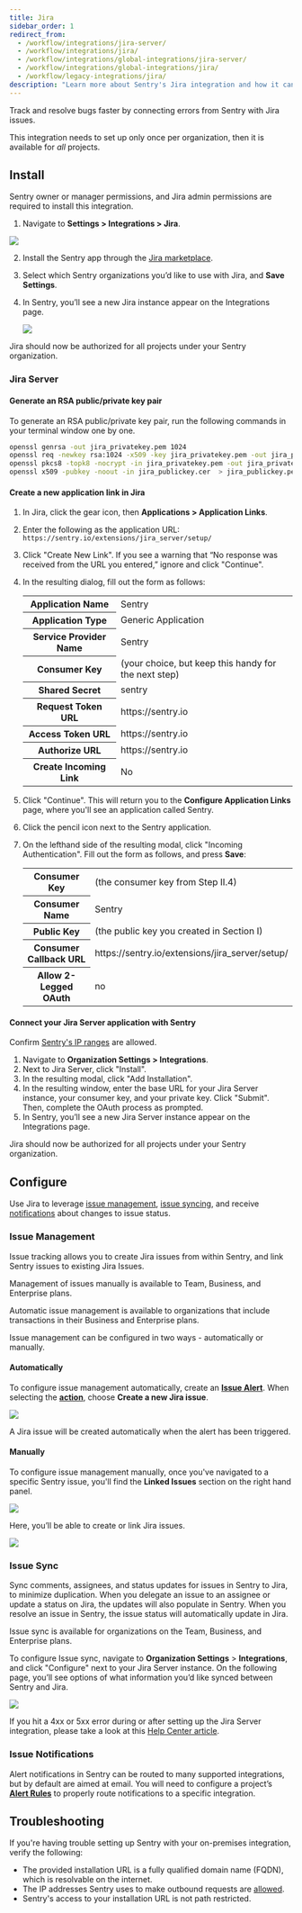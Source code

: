 ```yaml
---
title: Jira
sidebar_order: 1
redirect_from:
  - /workflow/integrations/jira-server/
  - /workflow/integrations/jira/
  - /workflow/integrations/global-integrations/jira-server/
  - /workflow/integrations/global-integrations/jira/
  - /workflow/legacy-integrations/jira/
description: "Learn more about Sentry's Jira integration and how it can help track and resolve bugs faster by connecting errors from Sentry with Jira issues."
---
```


Track and resolve bugs faster by connecting errors from Sentry with Jira issues.

This integration needs to set up only once per organization, then it is available for _all_ projects.

## Install

<Alert title="Note" level="info">
Sentry owner or manager permissions, and Jira admin permissions are required to install this integration.
</Alert>

1. Navigate to **Settings > Integrations > Jira**.

![](jira-overview.png)

2. Install the Sentry app through the [Jira marketplace](https://marketplace.atlassian.com/apps/1219432/sentry-for-jira?hosting=cloud&tab=overview).

3. Select which Sentry organizations you’d like to use with Jira, and **Save Settings**.

4. In Sentry, you’ll see a new Jira instance appear on the Integrations page.

   ![](jira-install.png)

Jira should now be authorized for all projects under your Sentry organization.

### Jira Server

#### Generate an RSA public/private key pair

To generate an RSA public/private key pair, run the following commands in your terminal window one by one.

```bash
openssl genrsa -out jira_privatekey.pem 1024
openssl req -newkey rsa:1024 -x509 -key jira_privatekey.pem -out jira_publickey.cer -days 365
openssl pkcs8 -topk8 -nocrypt -in jira_privatekey.pem -out jira_privatekey.pcks8
openssl x509 -pubkey -noout -in jira_publickey.cer  > jira_publickey.pem
```

#### Create a new application link in Jira

1. In Jira, click the gear icon, then **Applications > Application Links**.
1. Enter the following as the application URL:
   `https://sentry.io/extensions/jira_server/setup/`
1. Click "Create New Link". If you see a warning that “No response was received from the URL you entered,” ignore and click "Continue".
1. In the resulting dialog, fill out the form as follows:

   <table>
   <tr><th>Application Name                </th><td>Sentry       </td></tr>
   <tr><th>Application Type                  </th><td>Generic Application</td></tr>
   <tr><th>Service Provider Name</th><td>Sentry</td></tr>
   <tr><th>Consumer Key                      </th><td>(your choice, but keep this handy for the next step)</td></tr>
   <tr><th>Shared Secret                    </th><td>sentry</td></tr>
   <tr><th>Request Token URL                 </th><td>https://sentry.io</td></tr>
   <tr><th>Access Token URL</th><td>https://sentry.io   </td></tr>
   <tr><th>Authorize URL          </th><td>https://sentry.io   </td></tr>
   <tr><th>Create Incoming Link              </th><td>No   </td></tr>
   </table>

1. Click "Continue". This will return you to the **Configure Application Links** page, where you'll see an application called Sentry.
1. Click the pencil icon next to the Sentry application.
1. On the lefthand side of the resulting modal, click "Incoming Authentication". Fill out the form as follows, and press **Save**:

   <table>
   <tr><th>Consumer Key                </th><td>(the consumer key from Step II.4)       </td></tr>
   <tr><th>Consumer Name                  </th><td>Sentry</td></tr>
   <tr><th>Public Key</th><td>(the public key you created in Section I)</td></tr>
   <tr><th>Consumer Callback URL                      </th><td>https://sentry.io/extensions/jira_server/setup/</td></tr>
   <tr><th>Allow 2-Legged OAuth                    </th><td>no</td></tr>
   </table>

#### Connect your Jira Server application with Sentry

<Note>

Confirm [Sentry's IP ranges](/product/security/ip-ranges/) are allowed.

</Note>

1. Navigate to **Organization Settings > Integrations**.
2. Next to Jira Server, click "Install".
3. In the resulting modal, click "Add Installation".
4. In the resulting window, enter the base URL for your Jira Server instance, your consumer key, and your private key. Click "Submit". Then, complete the OAuth process as prompted.
5. In Sentry, you’ll see a new Jira Server instance appear on the Integrations page.

Jira should now be authorized for all projects under your Sentry organization.

## Configure

Use Jira to leverage [issue management](#issue-management), [issue syncing](#issue-sync), and receive [notifications](#issue-notifications) about changes to issue status.

### Issue Management

Issue tracking allows you to create Jira issues from within Sentry, and link Sentry issues to existing Jira Issues.

<Alert title="Note" level="info">
  <p>Management of issues manually is available to Team, Business, and Enterprise plans.</p>
  <p>Automatic issue management is available to organizations that include transactions in their Business and Enterprise plans.</p>
</Alert>

Issue management can be configured in two ways - automatically or manually.

#### Automatically

To configure issue management automatically, create an [**Issue Alert**](/product/alerts-notifications/issue-alerts/). When selecting the [**action**](/product/alerts-notifications/issue-alerts/#actions), choose **Create a new Jira issue**.

![](jira-ticket-rule.png)

A Jira issue will be created automatically when the alert has been triggered.

#### Manually

To configure issue management manually, once you've navigated to a specific Sentry issue, you'll find the **Linked Issues** section on the right hand panel.

![](jira-link-issue.png)

Here, you’ll be able to create or link Jira issues.

![](jira-create-issue.png)

### Issue Sync

Sync comments, assignees, and status updates for issues in Sentry to Jira, to minimize duplication. When you delegate an issue to an assignee or update a status on Jira, the updates will also populate in Sentry. When you resolve an issue in Sentry, the issue status will automatically update in Jira.

<Alert title="Note" level="info">
Issue sync is available for organizations on the Team, Business, and Enterprise plans.
</Alert>

To configure Issue sync, navigate to **Organization Settings** > **Integrations**, and click "Configure" next to your Jira Server instance. On the following page, you’ll see options of what information you’d like synced between Sentry and Jira.

![](jira-sync.png)

<Alert title="Note" level="info">

If you hit a 4xx or 5xx error during or after setting up the Jira Server integration, please take a look at this [Help Center article](https://help.sentry.io/hc/en-us/articles/360034547794-Why-am-I-receiving-a-4xx-5xx-error-for-the-Jira-Server-Integration-).

</Alert>

### Issue Notifications

Alert notifications in Sentry can be routed to many supported integrations, but by default are aimed at email. You will need to configure a project’s [**Alert Rules**](/product/alerts-notifications/alerts/) to properly route notifications to a specific integration.

## Troubleshooting

If you're having trouble setting up Sentry with your on-premises integration, verify the following:

- The provided installation URL is a fully qualified domain name (FQDN), which is resolvable on the internet.
- The IP addresses Sentry uses to make outbound requests are [allowed](/product/security/ip-ranges/).
- Sentry's access to your installation URL is not path restricted.

